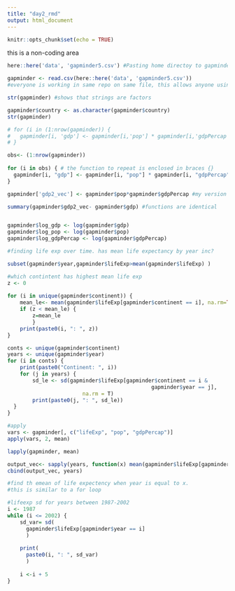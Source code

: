 ```yaml
---
title: "day2_rmd"
output: html_document
---
```


```r
knitr::opts_chunk$set(echo = TRUE)
```

this is a non-coding area

```r
here::here('data', 'gapminder5.csv') #Pasting home directoy to gapminder5

gapminder <- read.csv(here::here('data', 'gapminder5.csv'))
#everyone is working in same repo on same file, this allows anyone using same files from same folder, but with a different total filepath, to b e on the same page (ie allows more dynamic filepathing)

str(gapminder) #shows that strings are factors
```

```r
gapminder$country <- as.character(gapminder$country)
str(gapminder)
```
```r
# for (i in (1:nrow(gapminder)) {
#   gapminder[i, 'gdp'] <- gapminder[i,'pop'] * gapminder[i,'gdpPercap']
# }

obs<- (1:nrow(gapminder))
       
for (i in obs) { # the function to repeat is enclosed in braces {}
  gapminder[i, "gdp"] <- gapminder[i, "pop"] * gapminder[i, "gdpPercap"]
}

gapminder['gdp2_vec'] <- gapminder$pop*gapminder$gdpPercap #my version

summary(gapminder$gdp2_vec- gapminder$gdp) #functions are identical


gapminder$log_gdp <- log(gapminder$gdp)
gapminder$log_pop <- log(gapminder$pop)
gapminder$log_gdpPercap <- log(gapminder$gdpPercap)
```

```r
#finding life exp over time. has mean life expectancy by year inc?

subset(gapminder$year,gapminder$lifeExp>mean(gapminder$lifeExp) )

```




```r
#which contintent has highest mean life exp
z <- 0
  
for (i in unique(gapminder$continent)) {
    mean_le<- mean(gapminder$lifeExp[gapminder$continent == i], na.rm=TRUE)
    if (z < mean_le) {
        z=mean_le
        }
    print(paste0(i, ": ", z))
}
```

```r

conts <- unique(gapminder$continent)
years <- unique(gapminder$year)
for (i in conts) {
    print(paste0("Continent: ", i))
    for (j in years) {
        sd_le <- sd(gapminder$lifeExp[gapminder$continent == i & 
                                              gapminder$year == j], 
                        na.rm = T)
        print(paste0(j, ": ", sd_le))
  }
}
```

```r
#apply
vars <- gapminder[, c("lifeExp", "pop", "gdpPercap")]
apply(vars, 2, mean)
```

```r
lapply(gapminder, mean)
```

```r
output_vec<- sapply(years, function(x) mean(gapminder$lifeExp[gapminder$year == x])) 
cbind(output_vec, years)

#find th emean of life expectency when year is equal to x.
#this is similar to a for loop
```

```r
#lifeexp sd for years between 1987-2002
i <- 1987
while (i <= 2002) {
    sd_var= sd(
      gapminder$lifeExp[gapminder$year == i]
      )
    
    print(
      paste0(i, ": ", sd_var)
      )
    
    i <-i + 5
}

```

